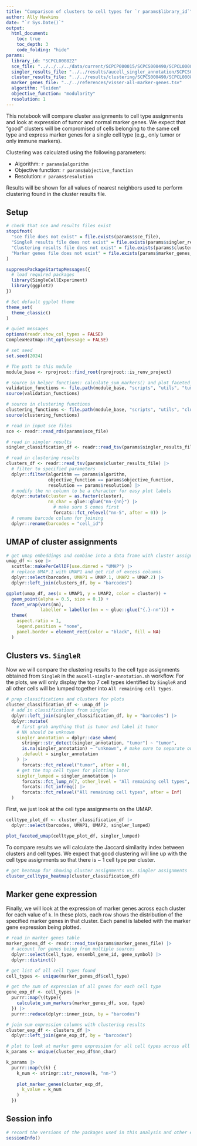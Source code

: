 ```yaml
---
title: "Comparison of clusters to cell types for `r params$library_id`"
author: Ally Hawkins
date: "`r Sys.Date()`"
output:
  html_document:
    toc: true
    toc_depth: 3
    code_folding: "hide"
params:
  library_id: "SCPCL000822"
  sce_file: "../../../../data/current/SCPCP000015/SCPCS000490/SCPCL000822_processed.rds"
  singler_results_file: "../../results/aucell_singler_annotation/SCPCS000490/SCPCL000822_singler-classifications.tsv"
  cluster_results_file: "../../results/clustering/SCPCS000490/SCPCL000822_cluster-results.tsv"
  marker_genes_file: "../../references/visser-all-marker-genes.tsv"
  algorithm: "leiden"
  objective_function: "modularity"
  resolution: 1
---
```


This notebook will compare cluster assignments to cell type assignments and look at expression of tumor and normal marker genes. 
We expect that "good" clusters will be compromised of cells belonging to the same cell type and express marker genes for a single cell type (e.g., only tumor or only immune markers). 

Clustering was calculated using the following parameters: 

- Algorithm: `r params$algorithm` 
- Objective function: `r params$objective_function`
- Resolution: `r params$resolution`

Results will be shown for all values of nearest neighbors used to perform clustering found in the cluster results file. 

## Setup

```r
# check that sce and results files exist
stopifnot(
  "sce file does not exist" = file.exists(params$sce_file),
  "SingleR results file does not exist" = file.exists(params$singler_results_file),
  "Clustering results file does not exist" = file.exists(params$cluster_results_file),
  "Marker genes file does not exist" = file.exists(params$marker_genes_file)
)
```


```r
suppressPackageStartupMessages({
  # load required packages
  library(SingleCellExperiment)
  library(ggplot2)
})

# Set default ggplot theme
theme_set(
  theme_classic()
)

# quiet messages
options(readr.show_col_types = FALSE)
ComplexHeatmap::ht_opt(message = FALSE)

# set seed
set.seed(2024)
```


```r
# The path to this module
module_base <- rprojroot::find_root(rprojroot::is_renv_project)

# source in helper functions: calculate_sum_markers() and plot_faceted_umap()
validation_functions <- file.path(module_base, "scripts", "utils", "tumor-validation-helpers.R")
source(validation_functions)

# source in clustering functions
clustering_functions <- file.path(module_base, "scripts", "utils", "clustering-functions.R")
source(clustering_functions)
```


```r
# read in input sce files
sce <- readr::read_rds(params$sce_file)

# read in singler results
singler_classification_df <- readr::read_tsv(params$singler_results_file)

# read in clustering results 
clusters_df <- readr::read_tsv(params$cluster_results_file) |> 
  # filter to specified parameters 
  dplyr::filter(algorithm == params$algorithm,
                objective_function == params$objective_function,
                resolution == params$resolution) |> 
  # modify the nn column to be a character for easy plot labels
  dplyr::mutate(cluster = as.factor(cluster),
                nn_char = glue::glue("nn-{nn}") |> 
                  # make sure 5 comes first 
                  forcats::fct_relevel("nn-5", after = 0)) |> 
  # rename barcode column for joining
  dplyr::rename(barcodes = "cell_id")
```

## UMAP of cluster assignments

```r
# get umap embeddings and combine into a data frame with cluster assignments
umap_df <- sce |>
  scuttle::makePerCellDF(use.dimred = "UMAP") |>
  # replace UMAP.1 with UMAP1 and get rid of excess columns
  dplyr::select(barcodes, UMAP1 = UMAP.1, UMAP2 = UMAP.2) |>
  dplyr::left_join(clusters_df, by = "barcodes")
```

```r
ggplot(umap_df, aes(x = UMAP1, y = UMAP2, color = cluster)) +
  geom_point(alpha = 0.5, size = 0.1) +
  facet_wrap(vars(nn),
             labeller = labeller(nn = ~ glue::glue("{.}-nn"))) +
  theme(
    aspect.ratio = 1,
    legend.position = "none", 
    panel.border = element_rect(color = "black", fill = NA)
  )
```

## Clusters vs. `SingleR`

Now we will compare the clustering results to the cell type assignments obtained from `SingleR` in the `aucell-singler-annotation.sh` workflow. 
For the plots, we will only display the top 7 cell types identified by `SingleR` and all other cells will be lumped together into `All remaining cell types`. 


```r
# prep classifications and clusters for plots 
cluster_classification_df <- umap_df |>
  # add in classifications from singler
  dplyr::left_join(singler_classification_df, by = "barcodes") |>
  dplyr::mutate(
    # first grab anything that is tumor and label it tumor
    # NA should be unknown
    singler_annotation = dplyr::case_when(
      stringr::str_detect(singler_annotation, "tumor") ~ "tumor",
      is.na(singler_annotation) ~ "unknown", # make sure to separate out unknown labels
      .default = singler_annotation
    ) |>
      forcats::fct_relevel("tumor", after = 0),
    # get the top cell types for plotting later
    singler_lumped = singler_annotation |>
      forcats::fct_lump_n(7, other_level = "All remaining cell types", ties.method = "first") |>
      forcats::fct_infreq() |>
      forcats::fct_relevel("All remaining cell types", after = Inf)
  )
```


First, we just look at the cell type assignments on the UMAP. 

```r
celltype_plot_df <- cluster_classification_df |> 
  dplyr::select(barcodes, UMAP1, UMAP2, singler_lumped)

plot_faceted_umap(celltype_plot_df, singler_lumped)
```

To compare results we will calculate the Jaccard similarity index between clusters and cell types. 
We expect that good clustering will line up with the cell type assignments so that there is ~ 1 cell type per cluster. 

```r
# get heatmap for showing cluster assignments vs. singler assignments
cluster_celltype_heatmap(cluster_classification_df)
```


## Marker gene expression

Finally, we will look at the expression of marker genes across each cluster for each value of `k`. 
In these plots, each row shows the distribution of the specified marker genes in that cluster. 
Each panel is labeled with the marker gene expression being plotted. 

```r
# read in marker genes table
marker_genes_df <- readr::read_tsv(params$marker_genes_file) |>
  # account for genes being from multiple sources
  dplyr::select(cell_type, ensembl_gene_id, gene_symbol) |>
  dplyr::distinct()

# get list of all cell types found
cell_types <- unique(marker_genes_df$cell_type)

# get the sum of expression of all genes for each cell type
gene_exp_df <- cell_types |>
  purrr::map(\(type){
    calculate_sum_markers(marker_genes_df, sce, type)
  }) |>
  purrr::reduce(dplyr::inner_join, by = "barcodes")

# join sum expression columns with clustering results
cluster_exp_df <- clusters_df |>
  dplyr::left_join(gene_exp_df, by = "barcodes")
```

```r
# plot to look at marker gene expression for all cell types across all clusters and all params
k_params <- unique(cluster_exp_df$nn_char)

k_params |>
  purrr::map(\(k) {
    k_num <- stringr::str_remove(k, "nn-")
    
    plot_marker_genes(cluster_exp_df,
      k_value = k_num
    )
  })
```


## Session info 

```r
# record the versions of the packages used in this analysis and other environment information
sessionInfo()
```
